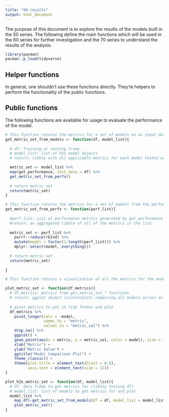 ```yaml
---
title: "60-results"
output: html_document
---
```


The purpose of this document is to explore the results of the models built in the 50 series.  The following define the main functions which will be used in the 60 series for further investigation and the 70 series to understand the results of the analysis.

```r
library(pacman)
pacman::p_load(tidyverse)
```

## Helper functions
In general, one shouldn't use these functions directly.  They're helpers to perform the functionality of the public functions.


## Public functions
The following functions are available for usage to evaluate the performance of the model.

```r
# This function returns the metrics for a set of models on an input dataframe
get_metric_set_from_models <- function(df, model_list){
  
  # df: Training or testing frame
  # model_list: list of h2o model objects
  # return: tibble with all applicable metrics for each model tested on df

  metric_set <- model_list %>%
  map(get_performance, test_data = df) %>% 
  get_metric_set_from_perfs()
  
  # return metric set
  return(metric_set)
}
```

```r
# This function returns the metrics for a set of models from the performance metrics
get_metric_set_from_perfs <- function(perf_list){
  
  #perf_list: List of performance metrics generated by get_performance function
  #return: an aggregated tibble of all of the metrics in the list
  
  metric_set <- perf_list %>% 
    purrr::reduce(rbind) %>%
    mutate(model = factor(1:length(perf_list))) %>% 
    dplyr::select(model, everything())
  
  # return metric set
  return(metric_set)
  
}
```

```r
# This function returns a visualization of all the metrics for the models being compared

plot_metric_set <- function(df_metrics){
  # df_metrics: metrics from get_metric_set_* functions
  # return: ggplot object (scatterplot) comparing all models across all applicable metrics
  
  # pivot metrics to put in tidy format and plot
  df_metrics %>% 
    pivot_longer(cols = -model,
                 names_to = "metric",
                 values_to = "metric_val") %>% 
    drop_na() %>% 
    ggplot() +
    geom_point(aes(x = metric, y = metric_val, color = model), size = 3) +
    xlab("Metric") +
    ylab("Metric Value") +
    ggtitle("Model Comparison Plot") +
    theme_classic() +
    theme(plot.title = element_text(hjust = 0.5),
          axis.text = element_text(size = 11))
}

```

```r
plot_h2o_metric_set <- function(df, model_list){
  # df: data frome to get metrics for (likely testing df)
  # model_list: list of models to get metrics for and plot
  model_list %>% 
    map_df(~get_metric_set_from_models(df = df, model_list = model_list)) %>% 
    plot_metric_set()
}
```


